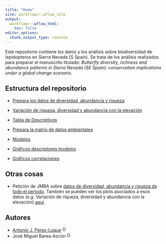 ```yaml
---
title: "Home"
site: workflowr::wflow_site
output:
  workflowr::wflow_html:
    toc: false
editor_options:
  chunk_output_type: console
---
```


Este repositorio contiene los datos y los análisis sobre biodiversidad de lepidopteros en Sierra Nevada (S Spain). Se trata de los análisis realizados para preparar el manuscrito titulado: *Butterfly diversity, richness and abundance patterns in Sierra Nevada (SE Spain): conservation implications under a global change scenario*. 

## Estructura del repositorio

* [Prepara los datos de diversidad, abundancia y riqueza](prepara_datos_mariposas.html)

* [Variación de riqueza, diversidad y abundancia con la elevación](plot_variables_elevation.html)

* [Tabla de Descriptivos](tabla_descriptivos.html)

* [Prepara la matrix de datos ambientales](prepara_datos_ambientales.html) 

* [Modelos](modeliza.html)

* [Gráficos descriptores modelos](plots_descriptores.html)

* [Gráficos correlaciones](plot_correlations.html)

## Otras cosas
* Petición de JMBA sobre [datos de diversidad, abundancia y riqueza de todo el periodo](prepara_datos_mariposas_all_years.html). También se pueden ver los plots asociados a esos datos (*e.g.* Variación de riqueza, diversidad y abundancia con la elevación) [aquí](plot_variables_elevation_all_years.html)

## Autores

- [Antonio J. Pérez-Luque](https://github.com/ajpelu) <a href="https://orcid.org/0000-0002-1747-0469" target="orcid.widget">
<img alt="ORCID logo" src="https://info.orcid.org/wp-content/uploads/2019/11/orcid_16x16.png" width="16" height="16" /></a>
- José Miguel Barea-Azcón <a href="https://orcid.org/0000-0001-8081-1513" target="orcid.widget">
<img alt="ORCID logo" src="https://info.orcid.org/wp-content/uploads/2019/11/orcid_16x16.png" width="16" height="16" /></a>
